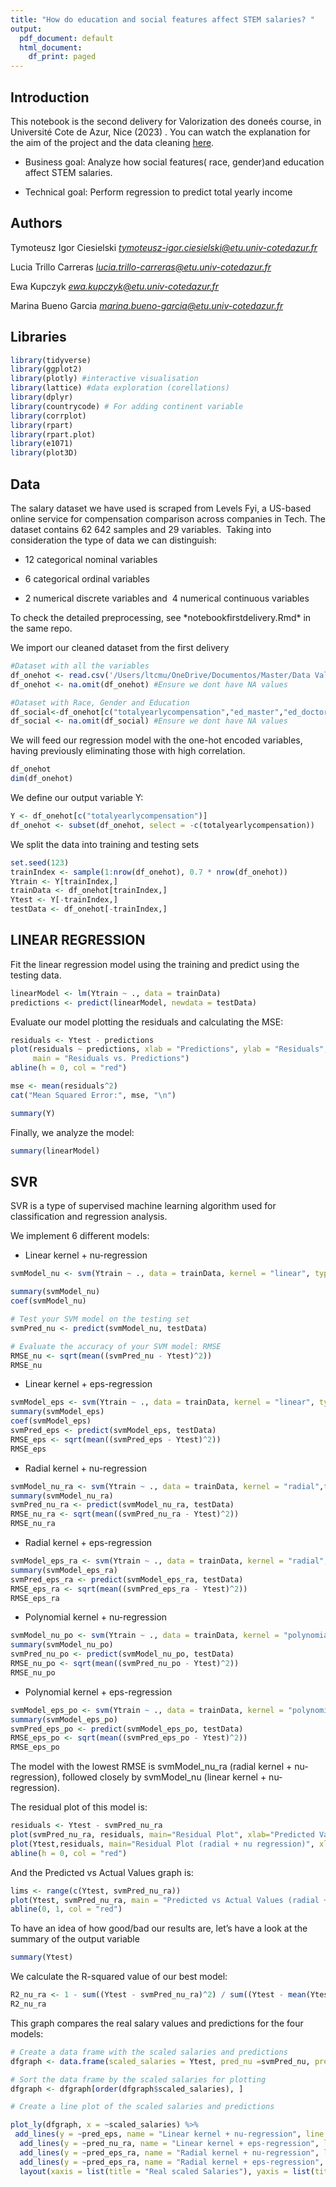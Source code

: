---
title: "How do education and social features affect STEM salaries? "
output:
  pdf_document: default
  html_document:
    df_print: paged
---

## Introduction

This notebook is the second delivery for Valorization des doneés course, in Université Cote de Azur, Nice (2023) . You can watch the explanation for the aim of the project and the data cleaning [here](https://www.youtube.com/watch?v=QIKk9Wc0Io89).

-   Business goal: Analyze how social features( race, gender)and education affect STEM salaries.

-   Technical goal: Perform regression to predict total yearly income

## Authors

Tymoteusz Igor Ciesielski [*tymoteusz-igor.ciesielski\@etu.univ-cotedazur.fr*](mailto:tymoteusz-igor.ciesielski@etu.univ-cotedazur.fr){.email}

Lucia Trillo Carreras [*lucia.trillo-carreras\@etu.univ-cotedazur.fr*](mailto:lucia.trillo-carreras@etu.univ-cotedazur.fr){.email}

Ewa Kupczyk [*ewa.kupczyk\@etu.univ-cotedazur.fr*](mailto:ewa.kupczyk@etu.univ-cotedazur.fr){.email}

Marina Bueno Garcia [*marina.bueno-garcia\@etu.univ-cotedazur.fr*](mailto:marina.bueno-garcia@etu.univ-cotedazur.fr){.email}

## Libraries

```{r}
library(tidyverse)
library(ggplot2)
library(plotly) #interactive visualisation
library(lattice) #data exploration (corellations)
library(dplyr)
library(countrycode) # For adding continent variable
library(corrplot)
library(rpart)
library(rpart.plot)
library(e1071)
library(plot3D)
```

## Data

The salary dataset we have used is scraped from Levels Fyi, a US-based online service for compensation comparison across companies in Tech. The dataset contains 62 642 samples and 29 variables.  Taking into consideration the type of data we can distinguish:

-   12 categorical nominal variables

-   6 categorical ordinal variables

-   2 numerical discrete variables and  4 numerical continuous variables

To check the detailed preprocessing, see \*notebookfirstdelivery.Rmd\* in the same repo.

We import our cleaned dataset from the first delivery

```{r}

#Dataset with all the variables
df_onehot <- read.csv('/Users/ltcmu/OneDrive/Documentos/Master/Data Valorisation/Proyecto/clean_salary_data.csv')
df_onehot <- na.omit(df_onehot) #Ensure we dont have NA values

#Dataset with Race, Gender and Education
df_social<-df_onehot[c("totalyearlycompensation","ed_master","ed_doctor","race_asian","race_hispanic","race_black","race_two_or_more","gender_female","gender_other")]
df_social <- na.omit(df_social) #Ensure we dont have NA values
```

We will feed our regression model with the one-hot encoded variables, having previously eliminating those with high correlation.

```{r}
df_onehot
dim(df_onehot)
```

We define our output variable Y:

```{r}
Y <- df_onehot[c("totalyearlycompensation")]
df_onehot <- subset(df_onehot, select = -c(totalyearlycompensation))
```

We split the data into training and testing sets

```{r}
set.seed(123)
trainIndex <- sample(1:nrow(df_onehot), 0.7 * nrow(df_onehot))
Ytrain <- Y[trainIndex,]
trainData <- df_onehot[trainIndex,]
Ytest <- Y[-trainIndex,]
testData <- df_onehot[-trainIndex,]
```

## LINEAR REGRESSION

Fit the linear regression model using the training and predict using the testing data.

```{r}
linearModel <- lm(Ytrain ~ ., data = trainData)
predictions <- predict(linearModel, newdata = testData)
```

Evaluate our model plotting the residuals and calculating the MSE:

```{r}
residuals <- Ytest - predictions
plot(residuals ~ predictions, xlab = "Predictions", ylab = "Residuals",
     main = "Residuals vs. Predictions")
abline(h = 0, col = "red")

mse <- mean(residuals^2)
cat("Mean Squared Error:", mse, "\n")

summary(Y)
```

Finally, we analyze the model:

```{r}
summary(linearModel)
```

## SVR

SVR is a type of supervised machine learning algorithm used for classification and regression analysis.

We implement 6 different models:

-   Linear kernel + nu-regression

```{r}
svmModel_nu <- svm(Ytrain ~ ., data = trainData, kernel = "linear", type = "nu-regression")

summary(svmModel_nu)
coef(svmModel_nu)

# Test your SVM model on the testing set
svmPred_nu <- predict(svmModel_nu, testData)

# Evaluate the accuracy of your SVM model: RMSE
RMSE_nu <- sqrt(mean((svmPred_nu - Ytest)^2))
RMSE_nu
```

-   Linear kernel + eps-regression

```{r}
svmModel_eps <- svm(Ytrain ~ ., data = trainData, kernel = "linear", type="eps-regression")
summary(svmModel_eps)
coef(svmModel_eps)
svmPred_eps <- predict(svmModel_eps, testData)
RMSE_eps <- sqrt(mean((svmPred_eps - Ytest)^2))
RMSE_eps
```

-   Radial kernel + nu-regression

```{r}
svmModel_nu_ra <- svm(Ytrain ~ ., data = trainData, kernel = "radial",type = "nu-regression")
summary(svmModel_nu_ra)
svmPred_nu_ra <- predict(svmModel_nu_ra, testData)
RMSE_nu_ra <- sqrt(mean((svmPred_nu_ra - Ytest)^2))
RMSE_nu_ra
```

-   Radial kernel + eps-regression

```{r}
svmModel_eps_ra <- svm(Ytrain ~ ., data = trainData, kernel = "radial", type = "eps-regression")
summary(svmModel_eps_ra)
svmPred_eps_ra <- predict(svmModel_eps_ra, testData)
RMSE_eps_ra <- sqrt(mean((svmPred_eps_ra - Ytest)^2))
RMSE_eps_ra
```

-   Polynomial kernel + nu-regression

```{r}
svmModel_nu_po <- svm(Ytrain ~ ., data = trainData, kernel = "polynomial", type = "nu-regression")
summary(svmModel_nu_po)
svmPred_nu_po <- predict(svmModel_nu_po, testData)
RMSE_nu_po <- sqrt(mean((svmPred_nu_po - Ytest)^2))
RMSE_nu_po
```

-   Polynomial kernel + eps-regression

```{r}
svmModel_eps_po <- svm(Ytrain ~ ., data = trainData, kernel = "polynomial", type = "eps-regression")
summary(svmModel_eps_po)
svmPred_eps_po <- predict(svmModel_eps_po, testData)
RMSE_eps_po <- sqrt(mean((svmPred_eps_po - Ytest)^2))
RMSE_eps_po
```

The model with the lowest RMSE is svmModel_nu_ra (radial kernel + nu-regression), followed closely by svmModel_nu (linear kernel + nu-regression).

The residual plot of this model is:

```{r}
residuals <- Ytest - svmPred_nu_ra
plot(svmPred_nu_ra, residuals, main="Residual Plot", xlab="Predicted Values", ylab="Residuals")
plot(Ytest,residuals, main="Residual Plot (radial + nu regression)", xlab="Test Values", ylab="Residuals")
abline(h = 0, col = "red")
```

And the Predicted vs Actual Values graph is:

```{r}
lims <- range(c(Ytest, svmPred_nu_ra))
plot(Ytest, svmPred_nu_ra, main = "Predicted vs Actual Values (radial + nu regression)", xlab = "Actual Values", ylab = "Predicted Values", xlim = lims, ylim = lims)
abline(0, 1, col = "red")
```

To have an idea of how good/bad our results are, let's have a look at the summary of the output variable

```{r}
summary(Ytest)
```

We calculate the R-squared value of our best model:

```{r}
R2_nu_ra <- 1 - sum((Ytest - svmPred_nu_ra)^2) / sum((Ytest - mean(Ytest))^2)
R2_nu_ra
```

This graph compares the real salary values and predictions for the four models:

```{r}
# Create a data frame with the scaled salaries and predictions
dfgraph <- data.frame(scaled_salaries = Ytest, pred_nu =svmPred_nu, pred_eps =svmPred_eps,pred_nu_ra=svmPred_nu_ra,pred_eps_ra=svmPred_eps_ra)

# Sort the data frame by the scaled salaries for plotting
dfgraph <- dfgraph[order(dfgraph$scaled_salaries), ]

# Create a line plot of the scaled salaries and predictions

plot_ly(dfgraph, x = ~scaled_salaries) %>%
 add_lines(y = ~pred_eps, name = "Linear kernel + nu-regression", line = list(color = "red", width = 2)) %>%
  add_lines(y = ~pred_nu_ra, name = "Linear kernel + eps-regression", line = list(color = "green", width = 2)) %>%
  add_lines(y = ~pred_eps_ra, name = "Radial kernel + nu-regression", line = list(color = "blue", width = 2)) %>%
  add_lines(y = ~pred_eps_ra, name = "Radial kernel + eps-regression", line = list(color = "yellow", width = 2)) %>%
  layout(xaxis = list(title = "Real scaled Salaries"), yaxis = list(title = "Predicted scaled Salaries"), ylim = c(0, 6))


```
